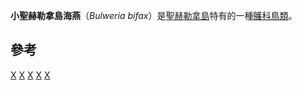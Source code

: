 {{Speciesbox
| genus = Bulweria
| species = bifax
| status = EX
| status_system = iucn3.1
| status_ref = <ref name=IUCN>{{IUCN2006|assessors=BirdLife International|year=2004|id=40122|title=Bulweria bifax|downloaded=24 July 2007}}</ref>
| authority = [[Storrs_L._Olson|Olson]], 1975
| synonyms = 
| range_map = LocationSaintHelena.png
| range_map_caption = 小聖赫勒拿島海燕的分佈
}}

'''小聖赫勒拿島海燕'''（''Bulweria bifax''）是[[聖赫勒拿島|聖赫勒拿島]]特有的一種[[鸌科|鸌科]][[鳥類|鳥類]]。

==參考==
{{reflist}}
{{Taxonbar|from=Q988270}}

[[Category:IUCN紅色名錄絕滅物種|X]]
[[Category:叉尾海燕屬|X]]
[[Category:圣赫勒拿岛动物|X]]
[[Category:1975年描述的鸟类|X]]
[[Category:大西洋岛屿已灭绝鸟类|X]]
{{Bird-stub}}
